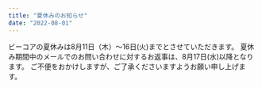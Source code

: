 ```yaml
---
title: "夏休みのお知らせ"
date: "2022-08-01"
---
```


ビーコアの夏休みは8月11日（木）〜16日(火)までとさせていただきます。
夏休み期間中のメールでのお問い合わせに対するお返事は、8月17日(水)以降となります。
ご不便をおかけしますが、ご了承くださいますようお願い申し上げます。